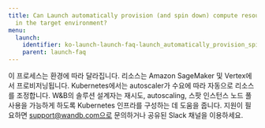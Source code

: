 ---
title: Can Launch automatically provision (and spin down) compute resources for me
  in the target environment?
menu:
  launch:
    identifier: ko-launch-launch-faq-launch_automatically_provision_spin_compute_resources_target_environment
    parent: launch-faq
---

이 프로세스는 환경에 따라 달라집니다. 리소스는 Amazon SageMaker 및 Vertex에서 프로비저닝됩니다. Kubernetes에서는 autoscaler가 수요에 따라 자동으로 리소스를 조정합니다. W&B의 솔루션 설계자는 재시도, autoscaling, 스팟 인스턴스 노드 풀 사용을 가능하게 하도록 Kubernetes 인프라를 구성하는 데 도움을 줍니다. 지원이 필요하면 support@wandb.com으로 문의하거나 공유된 Slack 채널을 이용하세요.
